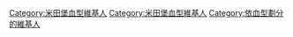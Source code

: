 {{Userbox
  |border-c = #cc0000
  |border-s = 1
  |id-c     = #CC0000
  |id-s     = 20
  |id-fc    = #FFFFFF
  |info-c   = #ffffff
  |info-s   = 10
  |info-fc  = #000000
  |id       = M
  |info     = 這個用戶是'''[[血型|米田堡血型]]'''。
}}
<includeonly>[[Category:米田堡血型維基人]]</includeonly>
<noinclude>
[[Category:米田堡血型維基人]]
[[Category:依血型劃分的維基人]]
</noinclude>
